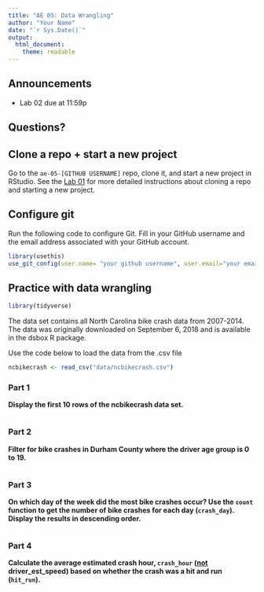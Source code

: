 ```yaml
---
title: "AE 05: Data Wrangling"
author: "Your Name"
date: "`r Sys.Date()`"
output: 
  html_document:
    theme: readable
---
```


## Announcements

- Lab 02 due at 11:59p


## Questions? 


## Clone a repo + start a new project

Go to the `ae-05-[GITHUB USERNAME]` repo, clone it, and start a new project in RStudio. See the [Lab 01](https://sta199-fa20-002.netlify.app/labs/lab-01-hello-r.html#getting-started) for more detailed instructions about cloning a repo and starting a new project. 

## Configure git

Run the following code to configure Git. Fill in your GitHub username and the email address associated with your GitHub account. 

```r
library(usethis)
use_git_config(user.name= "your github username", user.email="your email")
```

## Practice with data wrangling

```r
library(tidyverse)
```

The data set contains all North Carolina bike crash data from 2007-2014. The data was originally downloaded on September 6, 2018 and is available in the dsbox R package. 

Use the code below to load the data from the .csv file

```r
ncbikecrash <- read_csv("data/ncbikecrash.csv")
```

### Part 1

**Display the first 10 rows of the ncbikecrash data set.**

```r

```


### Part 2 

**Filter for bike crashes in Durham County where the driver age group is 0 to 19.**

```r

```

### Part 3

**On which day of the week did the most bike crashes occur? Use the `count` function to get the number of bike crashes for each day (`crash_day`). Display the results in descending order.**

```r

```

### Part 4

**Calculate the average estimated crash hour, `crash_hour` (<u>not</u> driver_est_speed) based on whether the crash was a hit and run (`hit_run`).**

```r

```